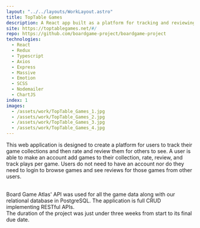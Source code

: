 ```yaml
---
layout: "../../layouts/WorkLayout.astro"
title: TopTable Games
description: A React app built as a platform for tracking and reviewing table top games. Technologies include Redux, Typescript, Nodejs with Express along with more.
site: https://toptablegames.net/#/
repo: https://github.com/boardgame-project/boardgame-project
technologies:
  - React
  - Redux
  - Typescript
  - Axios
  - Express
  - Massive
  - Emotion
  - SCSS
  - Nodemailer
  - ChartJS
index: 1
images:
  - /assets/work/TopTable_Games_1.jpg
  - /assets/work/TopTable_Games_2.jpg
  - /assets/work/TopTable_Games_3.jpg
  - /assets/work/TopTable_Games_4.jpg
---
```


This web application is designed to create a platform for users to track their game collections and then rate and review them for others to see. A user is able to make an account add games to their collection, rate, review, and track plays per game. Users do not need to have an account nor do they need to login to browse games and see reviews for those games from other users.

<br />
Board Game Atlas' API was used for all the game data along with our relational database
in PostgreSQL. The application is full CRUD implementing RESTful APIs.
<br />
The duration of the project was just under three weeks from start to its final due
date.
